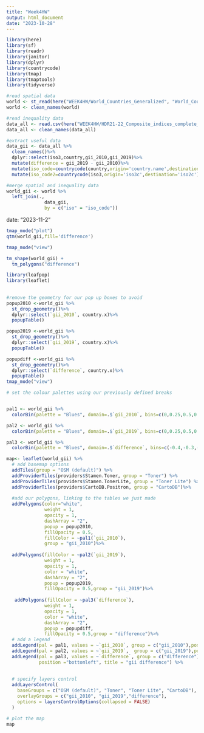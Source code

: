 ```yaml
---
title: "Week4HW"
output: html_document
date: "2023-10-28"
---
```

```r
library(here)
library(sf)
library(readr)
library(janitor)
library(dplyr)
library(countrycode)
library(tmap)
library(tmaptools)
library(tidyverse)

```

```r
#read spatial data
world <- st_read(here("WEEK4HW/World_Countries_Generalized", "World_Countries_Generalized.shp"))
world <- clean_names(world)

```
```r
#read inequality data
data_all <- read.csv(here("WEEK4HW/HDR21-22_Composite_indices_complete_time_series.csv"))
data_all <- clean_names(data_all)
```

```r
#extract useful data
data_gii <- data_all %>%
  clean_names()%>%
  dplyr::select(iso3,country,gii_2010,gii_2019)%>%
  mutate(difference = gii_2019 - gii_2010)%>%
  mutate(iso_code=countrycode(country,origin='country.name',destination='iso2c'))%>%
  mutate(iso_code2=countrycode(iso3,origin='iso3c',destination='iso2c'))

```

```r
#merge spatial and inequality data
world_gii <- world %>%
  left_join(., 
              data_gii,
              by = c("iso" = "iso_code")) 
```


date: "2023-11-2"

```r
tmap_mode("plot")
qtm(world_gii,fill='difference')
```


```r
tmap_mode("view")

tm_shape(world_gii) + 
  tm_polygons("difference") 

```


```r
library(leafpop)
library(leaflet)
  
  
#remove the geometry for our pop up boxes to avoid
popup2010 <-world_gii %>%
  st_drop_geometry()%>%
  dplyr::select(`gii_2010`, country.x)%>%
  popupTable()

popup2019 <-world_gii %>%
  st_drop_geometry()%>%
  dplyr::select(`gii_2019`, country.x)%>%
  popupTable()

popupdiff <-world_gii %>%
  st_drop_geometry()%>%
  dplyr::select(`difference`, country.x)%>%
  popupTable()
tmap_mode("view")

# set the colour palettes using our previously defined breaks


pal1 <- world_gii %>%
  colorBin(palette = "Blues", domain=.$`gii_2010`, bins=c(0,0.25,0.5,0.75))

pal2 <- world_gii %>%
  colorBin(palette = "Blues", domain=.$`gii_2019`, bins=c(0,0.25,0.5,0.75))

pal3 <- world_gii %>%
  colorBin(palette = "Blues", domain=.$`difference`, bins=c(-0.4,-0.3,-0.2,-0.1,0,0.1))

map<- leaflet(world_gii) %>%
  # add basemap options
  addTiles(group = "OSM (default)") %>%
  addProviderTiles(providers$Stamen.Toner, group = "Toner") %>%
  addProviderTiles(providers$Stamen.TonerLite, group = "Toner Lite") %>%
  addProviderTiles(providers$CartoDB.Positron, group = "CartoDB")%>%
  
  #add our polygons, linking to the tables we just made
  addPolygons(color="white", 
              weight = 1,
              opacity = 1,
              dashArray = "2",
              popup = popup2010,
              fillOpacity = 0.5,
              fillColor = ~pal1(`gii_2010`),
              group = "gii_2010")%>%
  
  addPolygons(fillColor = ~pal2(`gii_2019`), 
              weight = 1,
              opacity = 1,
              color = "white",
              dashArray = "2",
              popup = popup2019,
              fillOpacity = 0.5,group = "gii_2019")%>%
  
   addPolygons(fillColor = ~pal3(`difference`), 
              weight = 1,
              opacity = 1,
              color = "white",
              dashArray = "2",
              popup = popupdiff,
              fillOpacity = 0.5,group = "difference")%>%
  # add a legend
  addLegend(pal = pal1, values = ~`gii_2010`, group = c("gii_2010"),position = "bottomleft", title = "gii_2010")%>%
  addLegend(pal = pal2, values = ~`gii_2019`,  group = c("gii_2019"),position = "bottomleft", title = "gii_2019")%>%
  addLegend(pal = pal3, values = ~`difference`, group = c("difference"), 
            position ="bottomleft", title = "gii difference") %>%
  
  
  # specify layers control
  addLayersControl(
    baseGroups = c("OSM (default)", "Toner", "Toner Lite", "CartoDB"),
    overlayGroups = c("gii_2010", "gii_2019","difference"),
    options = layersControlOptions(collapsed = FALSE)
  )

# plot the map
map
```
